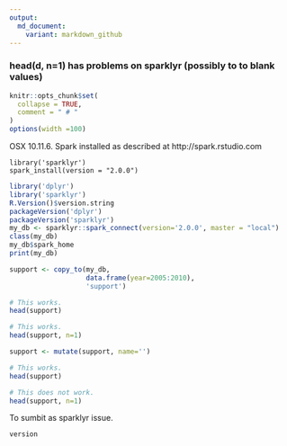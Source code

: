 ```yaml
---
output:
  md_document:
    variant: markdown_github
---
```


### head(d, n=1) has problems on sparklyr (possibly to to blank values)


<!-- Generated from .Rmd. Please edit that file -->

```r
knitr::opts_chunk$set(
  collapse = TRUE,
  comment = " # "
)
options(width =100)
```


OSX 10.11.6.
Spark installed as described at http://spark.rstudio.com

```
library('sparklyr')
spark_install(version = "2.0.0")
```

```r
library('dplyr')
library('sparklyr')
R.Version()$version.string
packageVersion('dplyr')
packageVersion('sparklyr')
my_db <- sparklyr::spark_connect(version='2.0.0', master = "local")
class(my_db)
my_db$spark_home
print(my_db)
```

```r
support <- copy_to(my_db,
                   data.frame(year=2005:2010),
                   'support')

# This works.
head(support)

# This works.
head(support, n=1)

support <- mutate(support, name='')

# This works.
head(support)

# This does not work.
head(support, n=1)
```

To sumbit as sparklyr issue.

```r
version
```


